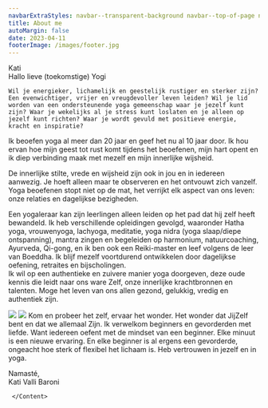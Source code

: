 ```yaml
---
navbarExtraStyles: navbar--transparent-background navbar--top-of-page navbar--dark
title: About me
autoMargin: false
date: 2023-04-11
footerImage: /images/footer.jpg
---
```

<Section>  
  <ContentWithBackground src="/images/kati/kati1.jpg" className="vh-100 w-100">

  <SectionFooter className="text--light text--emphasized">
      Kati
    </SectionFooter>
  </ContentWithBackground>
  
</Section>

<Section className="section--auto-margin pb-5" >  
  <Content className="vh-100 w-50">
    Hallo lieve (toekomstige) Yogi
    
    Wil je energieker, lichamelijk en geestelijk rustiger en sterker zijn? Een evenwichtiger, vrijer en vreugdevoller leven leiden? Wil je lid worden van een ondersteunende yoga gemeenschap waar je jezelf kunt zijn? Waar je wekelijks al je stress kunt loslaten en je alleen op jezelf kunt richten? Waar je wordt gevuld met positieve energie, kracht en inspiratie?

Ik beoefen yoga al meer dan 20 jaar en geef het nu al 10 jaar door. Ik hou ervan hoe mijn geest tot rust komt tijdens het beoefenen, mijn hart opent en ik diep verbinding maak met mezelf en mijn innerlijke wijsheid.

De innerlijke stilte, vrede en wijsheid zijn ook in jou en in iedereen aanwezig. Je hoeft alleen maar te observeren en het ontvouwt zich vanzelf. Yoga beoefenen stopt niet op de mat, het verrijkt elk aspect van ons leven: onze relaties en dagelijkse bezigheden. 

Een yogaleraar kan zijn leerlingen alleen leiden op het pad dat hij zelf heeft bewandeld. Ik heb verschillende opleidingen gevolgd, waaronder Hatha yoga, vrouwenyoga, lachyoga, meditatie, yoga nidra (yoga slaap/diepe ontspanning), mantra zingen en begeleiden op harmonium, natuurcoaching, Ayurveda, Qi-gong, en ik ben ook een Reiki-master en leef volgens de leer van Boeddha. Ik blijf mezelf voortdurend ontwikkelen door dagelijkse oefening, retraites en bijscholingen.  
Ik wil op een authentieke en zuivere manier yoga doorgeven, deze oude kennis die leidt naar ons ware Zelf, onze innerlijke krachtbronnen en talenten. Moge het leven van ons allen gezond, gelukkig, vredig en authentiek zijn.



  </Content>
  
  <Content className="vh-100 pl-0 pr-0">
  <Image src="/images/kati/kati2.jpg"/>
  </Content>
  
  <Content className="vh-100 pl-0 pr-0">
  <Image src="/images/kati/kati3.jpg" />
  </Content>

  <Content className="vh-100">
  Kom en probeer het zelf, ervaar het wonder. Het wonder dat JijZelf bent en dat we allemaal Zijn. Ik verwelkom beginners en gevorderden met liefde. Want iedereen oefent met de mindset van een beginner. Elke minuut is een nieuwe ervaring. En elke beginner is al ergens een gevorderde, ongeacht hoe sterk of flexibel het lichaam is. Heb vertrouwen in jezelf en in yoga. 

Namasté,  
Kati Valli Baroni

     </Content>
  
</Section>

